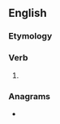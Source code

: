 ==English==

===Etymology===
{{suffix|en|discern|eth}}

===Verb===
{{head|en|verb form}}

# {{en-archaic third-person singular of|discern}}

===Anagrams===
* {{anagrams|en|a=cdeehinrst|chernetids|christened|rescindeth}}